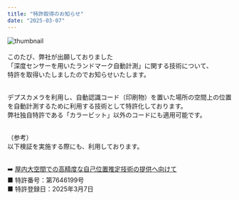 ```yaml
---
title: "特許取得のお知らせ"
date: "2025-03-07"
---
```


![thumbnail](../images/News/2025/news_20250307.png)<br /><br />
このたび、弊社が出願しておりました<br />
「深度センサーを用いたランドマーク自動計測」に関する技術について、    
特許を取得いたしましたのでお知らせいたします。<br /><br />

デプスカメラを利用し、自動認識コード（印刷物）を置いた場所の空間上の位置を自動計測するために利用する技術として特許化しております。<br /> 
弊社独自特許である「カラービット」以外のコードにも適用可能です。<br /><br /> 


（参考）<br /> 
以下検証を実施する際にも、利用しております。<br /><br /> 


➡️ [屋内大空間での高精度な自己位置推定技術の提供へ向けて](https://bcore.biz/jacompany/research/6d)
<br /> 
■ 特許番号：第7646199号<br />
■ 特許登録日：2025年3月7日